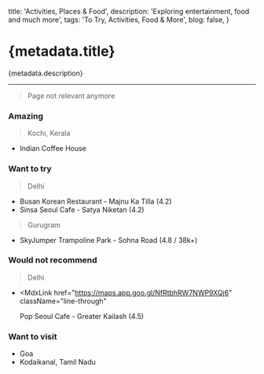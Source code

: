 
  title: 'Activities, Places & Food',
  description: 'Exploring entertainment, food and much more',
  tags: 'To Try, Activities, Food & More',
  blog: false,
}

# {metadata.title}

{metadata.description}

---

> Page not relevant anymore

### Amazing

> Kochi, Kerala

- Indian Coffee House

### Want to try

> Delhi

- <MdxLink href="https://maps.app.goo.gl/b9b1MeKo9iZeuKRw5">
    Busan Korean Restaurant - Majnu Ka Tilla (4.2)
  </MdxLink>
- <MdxLink href="https://maps.app.goo.gl/BvxfDUPupSeHyyqEA">
    Sinsa Seoul Cafe - Satya Niketan (4.2)
  </MdxLink>

> Gurugram

- <MdxLink href="https://maps.app.goo.gl/vqHeAiwL8xDR3NMu6">
    SkyJumper Trampoline Park - Sohna Road (4.8 / 38k+)
  </MdxLink>

### Would not recommend

> Delhi

- <MdxLink
    href="https://maps.app.goo.gl/NfRtbhRW7NWP9XQj6"
    className="line-through"
  >
    Pop Seoul Cafe - Greater Kailash (4.5)
  </MdxLink>

### Want to visit

- Goa
- Kodaikanal, Tamil Nadu
